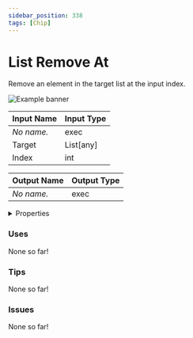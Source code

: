 ```yaml
---
sidebar_position: 338
tags: [Chip]
---
```


# List Remove At

Remove an element in the target list at the input index.



![Example banner](./assets/02774487-d41a-4b59-9aa9-2aeb0aad9e37.svg)

| Input Name | Input Type |
|-----------|-----------|
| *No name.* | exec |
| Target | List[any] |
| Index | int |

| Output Name | Output Type |
|-----------|-----------|
| *No name.* | exec |


<details>
  <summary>Properties</summary>
  <div>
    <div>
    <table>
      <thead>
        <tr>
          <th>Is beta required?</th>
          <th>❌</th>
        </tr>
        <tr>
          <th>Is this chip a trolling risk?</th>
          <th>❌</th>
        </tr>
        <tr>
          <th>Chip UUID</th>
          <th>02774487-d41a-4b59-9aa9-2aeb0aad9e37</th>
        </tr>
      </thead>
    </table>
    </div>
  </div>
</details>

### Uses

None so far!

### Tips

None so far!

### Issues

None so far!